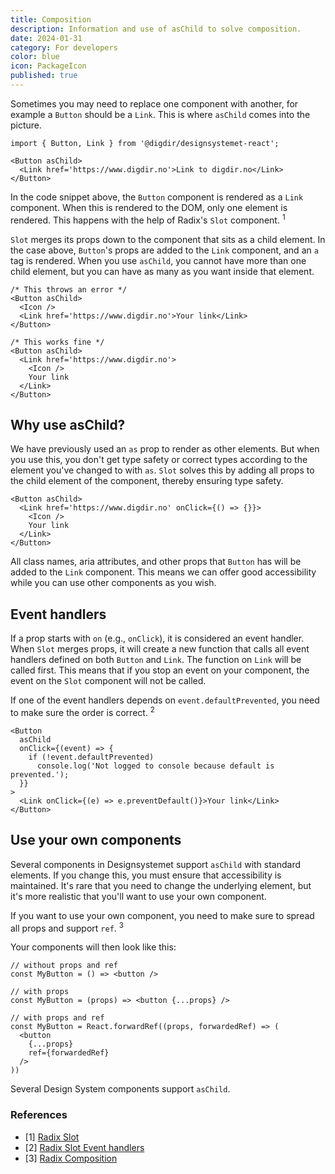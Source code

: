 ```yaml
---
title: Composition
description: Information and use of asChild to solve composition.
date: 2024-01-31
category: For developers
color: blue
icon: PackageIcon
published: true
---
```



Sometimes you may need to replace one component with another, for example a `Button` should be a `Link`.
This is where `asChild` comes into the picture.

```tsx
import { Button, Link } from '@digdir/designsystemet-react';

<Button asChild>
  <Link href='https://www.digdir.no'>Link to digdir.no</Link>
</Button>
```

In the code snippet above, the `Button` component is rendered as a `Link` component. When this is rendered to the DOM, only one element is rendered.
This happens with the help of Radix's `Slot` component. <sup>1</sup>

`Slot` merges its props down to the component that sits as a child element. In the case above, `Button`'s props are added to the `Link` component, and an `a` tag is rendered.
When you use `asChild`, you cannot have more than one child element, but you can have as many as you want inside that element.

```tsx
/* This throws an error */
<Button asChild>
  <Icon />
  <Link href='https://www.digdir.no'>Your link</Link>
</Button>

/* This works fine */
<Button asChild>
  <Link href='https://www.digdir.no'>
    <Icon />
    Your link
  </Link>
</Button>
```

## Why use asChild?

We have previously used an `as` prop to render as other elements. But when you use this, you don't get type safety or correct types according to the element you've changed to with `as`.
`Slot` solves this by adding all props to the child element of the component, thereby ensuring type safety.

```tsx
<Button asChild>
  <Link href='https://www.digdir.no' onClick={() => {}}>
    <Icon />
    Your link
  </Link>
</Button>
```

All class names, aria attributes, and other props that `Button` has will be added to the `Link` component.
This means we can offer good accessibility while you can use other components as you wish.

## Event handlers

If a prop starts with `on` (e.g., `onClick`), it is considered an event handler.
When `Slot` merges props, it will create a new function that calls all event handlers defined on both `Button` and `Link`. The function on `Link` will be called first.
This means that if you stop an event on your component, the event on the `Slot` component will not be called.

If one of the event handlers depends on `event.defaultPrevented`, you need to make sure the order is correct. <sup>2</sup>

```tsx
<Button
  asChild
  onClick={(event) => {
    if (!event.defaultPrevented)
      console.log('Not logged to console because default is prevented.');
  }}
>
  <Link onClick={(e) => e.preventDefault()}>Your link</Link>
</Button>
```

## Use your own components

Several components in Designsystemet support `asChild` with standard elements. If you change this, you must ensure that accessibility is maintained. It's rare that you need to change the underlying element, but it's more realistic that you'll want to use your own component.

If you want to use your own component, you need to make sure to spread all props and support `ref`. <sup>3</sup>

Your components will then look like this:

```tsx
// without props and ref
const MyButton = () => <button />

// with props
const MyButton = (props) => <button {...props} />

// with props and ref
const MyButton = React.forwardRef((props, forwardedRef) => (
  <button
    {...props}
    ref={forwardedRef}
  />
))
```

Several Design System components support `asChild`.

### References

- [1] [Radix Slot](https://www.radix-ui.com/primitives/docs/utilities/slot)
- [2] [Radix Slot Event handlers](https://www.radix-ui.com/primitives/docs/utilities/slot#event-handlers)
- [3] [Radix Composition](https://www.radix-ui.com/primitives/docs/guides/composition)
